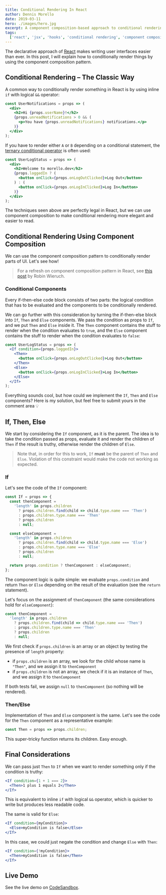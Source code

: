```yaml
---
title: Conditional Rendering In React
author: Dennis Morello
date: 2019-03-11
hero: ./images/hero.jpg
excerpt: A component composition-based approach to conditional rendering.
tags:
  ['react', 'jsx', 'hooks', 'conditional rendering', 'component composition']
---
```


The declarative approach of [React](https://reactjs.org) makes writing user interfaces easier than ever. In this post, I will explain how to conditionally render things by using the component composition pattern.

## Conditional Rendering – The Classic Way

A common way to conditionally render something in React is by using inline `if` with logical `&&` operator:

```jsx
const UserNotifications = props => (
  <div>
    <h2>Hi {props.userName}!</h2>
    {props.unreadNotifications > 0 && (
      <p>You have {props.unreadNotifications} notifications.</p>
    )}
  </div>
);
```

If you have to render either `A` or `B` depending on a conditional statement, the [ternary conditional operator](https://developer.mozilla.org/en-US/docs/Web/JavaScript/Reference/Operators/Conditional_Operator) is often used:

```jsx
const UserLogStatus = props => (
  <div>
    <h2>Welcome to morello.dev</h2>
    {props.loggedIn ? (
      <button onClick={props.onLogOutClicked}>Log Out</button>
    ) : (
      <button onClick={props.onLogInClicked}>Log In</button>
    )}
  </div>
);
```

The techniques seen above are perfectly legal in React, but we can use component composition to make conditional rendering more elegant and easier to read.

## Conditional Rendering Using Component Composition

We can use the component composition pattern to conditionally render parts of UI. Let's see how!

> For a refresh on component composition pattern in React, see [this post](https://www.robinwieruch.de/react-component-composition) by Robin Wieruch.

### Conditional Components

Every if-then-else code block consists of two parts: the logical condition that has to be evaluated and the components to be conditionally rendered.

We can go further with this consideration by turning the if-then-else block into `If`, `Then` and `Else` components. We pass the condition as props to `If`, and we put `Then` and `Else` inside it. The `Then` component contains the stuff to render when the condition evaluates to `true`, and the `Else` component contains the stuff to render when the condition evaluates to `false`:

```jsx
const UserLogStatus = props => (
  <If condition={props.loggedIn}>
    <Then>
      <button onClick={props.onLogOutClicked}>Log Out</button>
    </Then>
    <Else>
      <button onClick={props.onLogInClicked}>Log In</button>
    </Else>
  </If>
);
```

Everything sounds cool, but how could we implement the `If`, `Then` and `Else` components? Here is my solution, but feel free to submit yours in the comment area 💡

## If, Then, Else

We start by considering the `If` component, as it is the parent. The idea is to take the condition passed as props, evaluate it and render the children of `Then` if the result is truthy, otherwise render the children of `Else`.

> Note that, in order for this to work, `If` **must** be the parent of `Then` and `Else`. Violation of this constraint would make the code not working as expected.

### If

Let's see the code of the `If` component:

```jsx
const If = props => {
  const thenComponent =
    'length' in props.children
      ? props.children.find(child => child.type.name === 'Then')
      : props.children.type.name === 'Then'
      ? props.children
      : null;

  const elseComponent =
    'length' in props.children
      ? props.children.find(child => child.type.name === 'Else')
      : props.children.type.name === 'Else'
      ? props.children
      : null;

  return props.condition ? thenComponent : elseComponent;
};
```

The component logic is quite simple: we evaluate `props.condition` and return `Then` or `Else` depending on the result of the evaluation (see the `return` statement).

Let's focus on the assignment of `thenComponent` (the same considerations hold for `elseComponent`):

```jsx
const thenComponent =
  'length' in props.children
    ? props.children.find(child => child.type.name === 'Then')
    : props.children.type.name === 'Then'
    ? props.children
    : null;
```

We first check if `props.children` is an array or an object by testing the presence of `length` property:

- if `props.children` is an array, we look for the child whose name is `"Then"`, and we assign it to `thenComponent`
- if `props.children` is not an array, we check if it is an instance of `Then`, and we assign it to `thenComponent`

If both tests fail, we assign `null` to `thenComponent` (so nothing will be rendered).

### Then/Else

Implementation of `Then` and `Else` component is the same. Let's see the code for the `Then` component as a representative example:

```jsx
const Then = props => props.children;
```

This super-tricky function returns its children. Easy enough.

## Final Considerations

We can pass just `Then` to `If` when we want to render something only if the condition is truthy:

```jsx
<If condition={1 + 1 === 2}>
  <Then>1 plus 1 equals 2</Then>
</If>
```

This is equivalent to inline `if` with logical `&&` operator, which is quicker to write but produces less readable code.

The same is valid for `Else`:

```jsx
<If condition={myCondition}>
  <Else>myCondition is false</Else>
</If>
```

In this case, we could just negate the condition and change `Else` with `Then`:

```jsx
<If condition={!myCondition}>
  <Then>myCondition is false</Then>
</If>
```

## Live Demo

See the live demo on [CodeSandbox](https://codesandbox.io/s/4wrn34q7pw).
